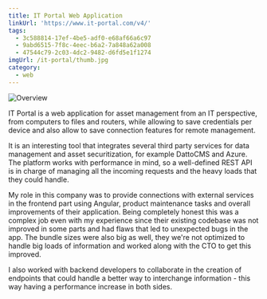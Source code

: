```yaml
---
title: IT Portal Web Application
linkUrl: 'https://www.it-portal.com/v4/'
tags:
  - 3c588814-17ef-4be5-adf0-e68af66a6c97
  - 9abd6515-7f8c-4eec-b6a2-7a848a62a008
  - 47544c79-2c03-4dc2-9482-d6fd5e1f1274
imgUrl: /it-portal/thumb.jpg
category:
  - web
---
```


![Overview](/it-portal/1.jpg)

IT Portal is a web application for asset management from an IT perspective, from computers to files and routers, while allowing to save credentials per device and also allow to save connection features for remote management.

It is an interesting tool that integrates several third party services for data management and asset securitization, for example DattoCMS and Azure. The platform works with performance in mind, so a well-defined REST API is in charge of managing all the incoming requests and the heavy loads that they could handle.

My role in this company was to provide connections with external services in the frontend part using Angular, product maintenance tasks and overall improvements of their application. Being completely honest this was a complex job even with my experience since their existing codebase was not improved in some parts and had flaws that led to unexpected bugs in the app. The bundle sizes were also big as well, they we're not optimized to handle big loads of information and worked along with the CTO to get this improved.

I also worked with backend developers to collaborate in the creation of endpoints that could handle a better way to interchange information - this way having a performance increase in both sides.
